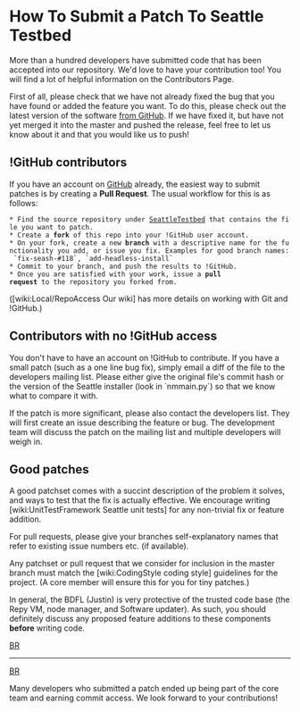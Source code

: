 = How To Submit a Patch To Seattle Testbed =

More than a hundred developers have submitted code that has been accepted into our repository.   We'd love to have your contribution too!   You will find a lot of helpful information on the Contributors Page.

First of all, please check that we have not already fixed the bug that you have found or added the feature you want.   To do this, please check out the latest version of the software [https://github.com/SeattleTestbed from GitHub].   If we have fixed it, but have not yet merged it into the master and pushed the release, feel free to let us know about it and that you would like us to push!

== !GitHub contributors ==

If you have an account on [https://github.com/ GitHub] already, the easiest way to submit patches is by creating a '''Pull Request'''. The usual workflow for this is as follows:
 * Find the source repository under [https://github.com/SeattleTestbed SeattleTestbed] that contains the file you want to patch.
 * Create a '''fork''' of this repo into your !GitHub user account.
 * On your fork, create a new '''branch''' with a descriptive name for the functionality you add, or issue you fix. Examples for good branch names: `fix-seash-#118`, `add-headless-install`
 * Commit to your branch, and push the results to !GitHub.
 * Once you are satisfied with your work, issue a '''pull request''' to the repository you forked from.

([wiki:Local/RepoAccess Our wiki] has more details on working with Git and !GitHub.)



== Contributors with no !GitHub access ==

You don't have to have an account on !GitHub to contribute. If you have a small patch (such as a one line bug fix), simply email a diff of the file to the developers mailing list.   Please either give the original file's commit hash or the version of the Seattle installer (look in `nmmain.py`) so that we know what to compare it with.

If the patch is more significant, please also contact the developers list. They will first create an issue describing the feature or bug.  The development team will discuss the patch on the mailing list and multiple developers will weigh in.


== Good patches ==

A good patchset comes with a succint description of the problem it solves, and ways to test that the fix is actually effective. We encourage writing [wiki:UnitTestFramework Seattle unit tests] for any non-trivial fix or feature addition.

For pull requests, please give your branches self-explanatory names that refer to existing issue numbers etc. (if available). 

Any patchset or pull request that we consider for inclusion in the master branch must match the [wiki:CodingStyle coding style] guidelines for the project.   (A core member will ensure this for you for tiny patches.)   

In general, the BDFL (Justin) is very protective of the trusted code base (the Repy VM, node manager, and Software updater).   As such, you should definitely discuss any proposed feature additions to these components '''before''' writing code.

[[BR]]
-----
[[BR]]

Many developers who submitted a patch ended up being part of the core team and earning commit access.   We look forward to your contributions!